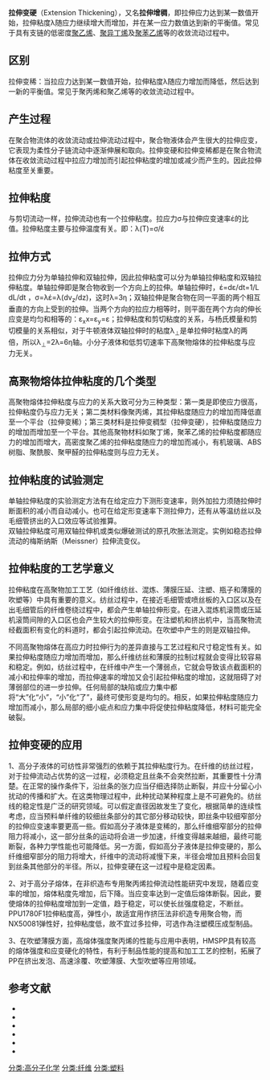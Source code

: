 {{multiple issues|
{{copyedit|time=2013-06-26T08:26:39+00:00}}
{{dead end|time=2013-06-26T08:26:39+00:00}}
{{no footnotes|time=2013-06-26T08:26:39+00:00}}
{{orphan|time=2013-06-26T08:26:39+00:00}}
}}
'''拉伸变硬'''（Extension Thickening），又名'''拉伸增稠'''，即拉伸应力达到某一数值开始，拉伸粘度λ随应力继续增大而增加，并在某一应力数值达到新的平衡值。常见于具有支链的低密度[[聚乙烯|聚乙烯]]、[[聚異丁烯|聚异丁烯]]及[[聚苯乙烯|聚苯乙烯]]等的收敛流动过程中。

== 区别 ==
拉伸变稀：当拉应力达到某一数值开始，拉伸粘度λ随应力增加而降低，然后达到一新的平衡值。常见于聚丙烯和聚乙烯等的收敛流动过程中。
== 产生过程 ==
在聚合物流体的收敛流动或拉伸流动过程中，聚合物液体会产生很大的拉伸应变，它表现为柔性分子链流动中逐渐伸展和取向。拉伸变硬和拉伸变稀都是在聚合物流体在收敛流动过程中拉应力增加而引起拉伸粘度的增加或减少而产生的。因此拉伸粘度至关重要。

== 拉伸粘度 ==
与剪切流动一样，拉伸流动也有一个拉伸粘度。拉应力σ与拉伸应变速率έ的比值。拉伸粘度主要与拉伸温度有关。即：λ(T)=σ/έ

== 拉伸方式 ==
拉伸应力分为单轴拉伸和双轴拉伸，因此拉伸粘度可以分为单轴拉伸粘度和双轴拉伸粘度。单轴拉伸即是聚合物收到一个方向上的拉伸。单轴拉伸时，έ=dε/dt=1/L  dL/dt  ，σ=λέ=λ(dv<sub>z</sub>/dz)，这时λ=3η；双轴拉伸是聚合物在同一平面的两个相互垂直的方向上受到的拉伸。当两个方向的拉应力相等时，则平面在两个方向的伸长应变是均匀和相等的：ε<sub>x</sub>x=ε<sub>y</sub>=ε；拉伸粘度和剪切粘度的关系，与杨氏模量和剪切模量的关系相似，对于牛顿液体双轴拉伸时的粘度λ<sub>⊥</sub>是单拉伸时粘度λ的两倍，所以λ<sub>⊥</sub>=2λ=6η轴。小分子液体和低剪切速率下高聚物熔体的拉伸粘度与应力无关。

== 高聚物熔体拉伸粘度的几个类型 ==
高聚物熔体拉伸粘度与应力的关系大致可分为三种类型：第一类是即使应力很高，拉伸粘度仍与应力无关；第二类材料像聚丙烯，其拉伸粘度随应力的增加而降低直至一个平台（拉伸变稀）；第三类材料是拉伸变稠型（拉伸变硬），拉伸粘度随应力的增加而增加至一个平台。其他高聚物材料如聚丁烯，聚苯乙烯的拉伸粘度都随应力的增加而增大，高密度聚乙烯的拉伸粘度随应力的增加而减小，有机玻璃、ABS树脂、聚酰胺、聚甲醛的拉伸粘度则与应力无关。

== 拉伸粘度的试验测定 ==
单轴拉伸粘度的实验测定方法有在给定应力下测形变速率，则外加拉力须随拉伸时断面积的减小而自动减小。也可在给定形变速率下测拉伸力，还有从等温纺丝以及毛细管挤出的入口效应等试验推算。<br />
双轴拉伸粘度可用双轴拉伸机或类似爆破测试的原孔吹胀法测定。实例如稳态拉伸流动的梅斯纳斯（Meissner）拉伸流变仪。

== 拉伸粘度的工艺学意义 ==
拉伸粘度在高聚物加工工艺（如纤维纺丝、混炼、薄膜压延、注塑、瓶子和薄膜的吹塑等）中具有重要的意义。纺丝过程中，在接近毛细管或喷丝板的入口区以及在出毛细管后的纤维卷绕过程中，都会产生单轴拉伸形变。在进入混炼机滚筒或压延机滚筒间隙的入口区也会产生较大的拉伸形变。在注塑机和挤出机中，当高聚物流经截面积有变化的料道时，都会引起拉伸流动。在吹塑中产生的则是双轴拉伸。

不同高聚物熔体在高应力时拉伸行为的差异直接与工艺过程和尺寸稳定性有关。如果拉伸粘度随应力增加而增加，那么纤维纺丝和薄膜的拉制过程就会变得比较容易和稳定。例如，纺丝过程中，在纤维中产生一个薄弱点，它就会导致该点截面积的减小和拉伸率的增加，而拉伸速率的增加又会引起拉伸粘度的增加，这就阻碍了对薄弱部位的进一步拉伸。任何局部的缺陷或应力集中都将“大”化“小”，“小”化“了”，最终可使形变是均匀的。相反，如果拉伸粘度随应力增加而减小，那么局部的细小疵点和应力集中将促使拉伸粘度降低，材料可能完全破裂。

== 拉伸变硬的应用 ==
1、高分子液体的可纺性非常强烈的依赖于其拉伸粘度行为。在纤维的纺丝过程，对于拉伸流动占优势的这一过程，必须稳定且丝条不会突然拉断，其重要性十分清楚。在正常的操作条件下，沿丝条的张力应当仔细选择防止断裂，并应十分留心小扰动的传播和扩大。在这类物理过程中，此种扰动某种程度上是不可避免的。纺丝线的稳定性是广泛的研究领域。可以假定直径因故发生了变化，根据简单的连续性考虑，应当预料单纤维的较细丝条部分的其它部分移动较快，即丝条中较细窄部分的拉伸应变速率要更高一些。假如高分子液体是变稀的，那么纤维细窄部分的拉伸阻力将减小，这一部分丝条的运动将会进一步加速，纤维变得越来越细，最终可能断裂，各种力学性能也可能降低。另一方面，假如高分子液体是拉伸变硬的，那么纤维细窄部分的阻力将增大，纤维中的流动将减慢下来，半径会增加且预料会回复到丝条其他部分的半径。所以，拉伸变硬在这一过程中是稳定因素。

2、对于高分子熔体，在非织造布专用聚丙烯拉伸流动性能研究中发现，随着应变率的增加，熔体粘度先增加，后下降。当应变率达到一定值后熔体断裂。因此，要使熔体的拉伸粘度增加到一定值，趋于稳定，可以使长丝强度稳定，不断丝。PPU1780F1拉伸粘度高，弹性小，故适宜用作挤压法非织造专用聚合物，而NX50081弹性好，拉伸粘度低，故不宜过多拉伸，可选作為注塑模压成型制品。

3、在吹塑薄膜方面，高熔体强度聚丙烯的性能与应用中表明，HMSPP具有较高的熔体强度和应变硬化的特性，有利于制品性能的提高和加工工艺的控制，拓展了PP在挤出发泡、高速涂覆、吹塑薄膜、大型吹塑等应用领域。

== 参考文献 ==
* {{cite book|pages=50-54|title=高分子材料成型加工原理|author=王贵恒|publisher=化学工业出版社|edition=第一版|isbn=9787502508623|year=1991年2月|location=北京}}
* {{cite book|pages=328-332|title=新编高聚物的结构与性能|author=何平笙|publisher=科学出版社|edition=第一版|isbn=9787030256133|year=2009年9月|location=北京}} 
*{{cite book|pages=87-110|title=流变学导引|author=[英]H.A巴勒斯.J.H.赫顿.K.瓦尔斯特|publisher=中国石化出版社|edition=第一版|isbn=7800432750|year=1992|location=北京}}
* {{cite book|pages=28-33，43|title=高聚物的拉伸粘度和薄膜拉伸工艺参数的关系探讨|author=严昭禄| publisher=东方绝缘材料厂}}
* {{cite book|pages=80-82,86|title=用于纺丝成网非织造布的聚合物熔体性能研究|author=柯勤飞|publisher=中国纺织大学学报第26卷第3期| year=2000年6月|location=上海}}
* {{cite book|pages=17-20|title=高熔体强度聚丙烯的性能及应用|author=刘振龙.孟斌.田卫东|publisher=现代塑料加工应用第14卷第1期|year=2002年2月 }}

[[分类:高分子化学|分类:高分子化学]]
[[分类:纤维|分类:纤维]]
[[分类:塑料|分类:塑料]]